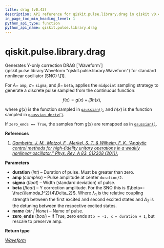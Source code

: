 ```yaml
---
title: drag (v0.43)
description: API reference for qiskit.pulse.library.drag in qiskit v0.43
in_page_toc_min_heading_level: 1
python_api_type: function
python_api_name: qiskit.pulse.library.drag
---
```


<span id="qiskit-pulse-library-drag" />

# qiskit.pulse.library.drag

<Function id="qiskit.pulse.library.drag" isDedicatedPage={true} github="https://github.com/qiskit/qiskit/tree/stable/0.24/qiskit/pulse/library/discrete.py" signature="drag(duration, amp, sigma, beta, name=None, zero_ends=True)">
  Generates Y-only correction DRAG [`Waveform`](qiskit.pulse.library.Waveform "qiskit.pulse.library.Waveform") for standard nonlinear oscillator (SNO) \[1].

  For $A=$ `amp`, $\sigma=$ `sigma`, and $\beta=$ `beta`, applies the `midpoint` sampling strategy to generate a discrete pulse sampled from the continuous function:

$$
f(x) = g(x) + i \beta h(x),
$$

  where $g(x)$ is the function sampled in [`gaussian()`](qiskit.pulse.library.gaussian "qiskit.pulse.library.gaussian"), and $h(x)$ is the function sampled in [`gaussian_deriv()`](qiskit.pulse.library.gaussian_deriv "qiskit.pulse.library.gaussian_deriv").

  If `zero_ends == True`, the samples from $g(x)$ are remapped as in [`gaussian()`](qiskit.pulse.library.gaussian "qiskit.pulse.library.gaussian").

  **References**

  1.  [*Gambetta, J. M., Motzoi, F., Merkel, S. T. & Wilhelm, F. K. “Analytic control methods for high-fidelity unitary operations in a weakly nonlinear oscillator.” Phys. Rev. A 83, 012308 (2011).*](http://dx.doi.org/10.1103/PhysRevA.83.012308)

  **Parameters**

  *   **duration** (*int*) – Duration of pulse. Must be greater than zero.
  *   **amp** (*complex*) – Pulse amplitude at center `duration/2`.
  *   **sigma** (*float*) – Width (standard deviation) of pulse.
  *   **beta** (*float*) – Y correction amplitude. For the SNO this is $\beta=-\frac{\lambda_1^2}{4\Delta_2}$. Where $\lambda_1$ is the relative coupling strength between the first excited and second excited states and $\Delta_2$ is the detuning between the respective excited states.
  *   **name** (*str | None*) – Name of pulse.
  *   **zero\_ends** (*bool*) – If True, zero ends at `x = -1, x = duration + 1`, but rescale to preserve amp.

  **Return type**

  [*Waveform*](qiskit.pulse.library.Waveform "qiskit.pulse.library.waveform.Waveform")
</Function>

